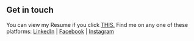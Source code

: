 ## Get in touch

You can view my Resume if you click [THIS.](https://aditya-kumawat-resume.netlify.app)
Find me on any one of these platforms: [LinkedIn](https://www.linkedin.com/in/aditya-kumawat) | [Facebook](https://www.facebook.com/aditya.kumawat.127/) | [Instagram]("https://www.instagram.com/adithinksinstaisshit/")